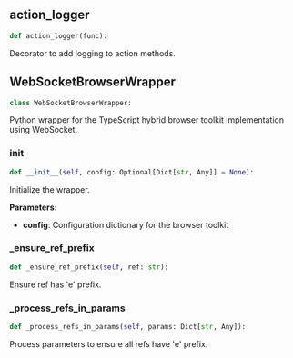 <a id="camel.toolkits.hybrid_browser_toolkit.ws_wrapper"></a>

<a id="camel.toolkits.hybrid_browser_toolkit.ws_wrapper.action_logger"></a>

## action_logger

```python
def action_logger(func):
```

Decorator to add logging to action methods.

<a id="camel.toolkits.hybrid_browser_toolkit.ws_wrapper.WebSocketBrowserWrapper"></a>

## WebSocketBrowserWrapper

```python
class WebSocketBrowserWrapper:
```

Python wrapper for the TypeScript hybrid browser
toolkit implementation using WebSocket.

<a id="camel.toolkits.hybrid_browser_toolkit.ws_wrapper.WebSocketBrowserWrapper.__init__"></a>

### __init__

```python
def __init__(self, config: Optional[Dict[str, Any]] = None):
```

Initialize the wrapper.

**Parameters:**

- **config**: Configuration dictionary for the browser toolkit

<a id="camel.toolkits.hybrid_browser_toolkit.ws_wrapper.WebSocketBrowserWrapper._ensure_ref_prefix"></a>

### _ensure_ref_prefix

```python
def _ensure_ref_prefix(self, ref: str):
```

Ensure ref has 'e' prefix.

<a id="camel.toolkits.hybrid_browser_toolkit.ws_wrapper.WebSocketBrowserWrapper._process_refs_in_params"></a>

### _process_refs_in_params

```python
def _process_refs_in_params(self, params: Dict[str, Any]):
```

Process parameters to ensure all refs have 'e' prefix.
